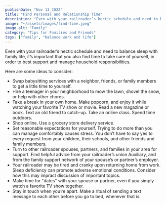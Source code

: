 ```yaml
---
publishDate: "Nov 13 2022"
title: "Find Personal and Relationship Time"
description: "Even with your railroader’s hectic schedule and need to balance sleep with family life, it’s important that you also find time to take care of yourself, in order to best support and help run the household."
image: "~/assets/images/find-time.jpeg"
image_alt: "Family"
category: "Tips for Families and Friends"
tags: ["family", "balance work and life"]
---
```


Even with your railroader’s hectic schedule and need to balance sleep with family life, it’s important that you also find time to take care of yourself, in order to best support and manage household responsibilities.

Here are some ideas to consider:

- Swap babysitting services with a neighbor, friends, or family members to get a little time to yourself.
- Hire a teenager in your neighborhood to mow the lawn, shovel the snow, or help with other chores.
- Take a break in your own home. Make popcorn, and enjoy it while watching your favorite TV show or movie. Read a new magazine or book. Text an old friend to catch-up. Take an online class. Spend time outdoors. 
- Shop online. Use a grocery store delivery service.
- Set reasonable expectations for yourself. Trying to do more than you can manage comfortably causes stress. You don’t have to say yes to every request from your children, their schools, and other friends and family members.
- Turn to other railroader spouses, partners, and families in your area for support. Find helpful advice from your railroader’s union Auxiliary, and from the family support network of your spouse’s or partner’s employer.
- Your railroader may be tired and cranky upon returning home from work. Sleep deficiency can promote adverse emotional conditions. Consider how this may impract discussion of important topics.
- Make time for "dates" with your spouse or partner, even if you simply watch a favorite TV show together.
- Stay in touch when you’re apart. Make a ritual of sending a text message to each other before you go to bed, whenever that is.
